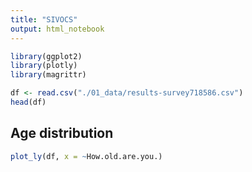 ```yaml
---
title: "SIVOCS"
output: html_notebook
---
```

```r
library(ggplot2)
library(plotly)
library(magrittr)
```


```r
df <- read.csv("./01_data/results-survey718586.csv")
head(df)

```


## Age distribution

```r
plot_ly(df, x = ~How.old.are.you.)
```

